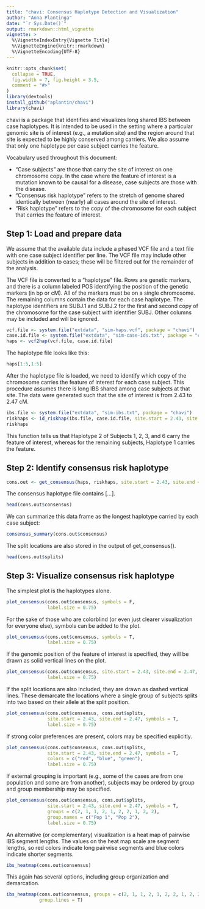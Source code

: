 ```yaml
---
title: "chavi: Consensus Haplotype Detection and Visualization"
author: "Anna Plantinga"
date: "`r Sys.Date()`"
output: rmarkdown::html_vignette
vignette: >
  %\VignetteIndexEntry{Vignette Title}
  %\VignetteEngine{knitr::rmarkdown}
  %\VignetteEncoding{UTF-8}
---
```



```r
knitr::opts_chunk$set(
  collapse = TRUE,
  fig.width = 7, fig.height = 3.5, 
  comment = "#>"
)
library(devtools)
install_github("aplantin/chavi")
library(chavi)
```

chavi is a package that identifies and visualizes long shared IBS between case haplotypes. It is intended to be used in the setting where a particular genomic site is of interest (e.g., a mutation site) and the region around that site is expected to be highly conserved among carriers. We also assume that only one haplotype per case subject carries the feature. 

Vocabulary used throughout this document: 

- "Case subjects" are those that carry the site of interest on one chromosome copy. In the case where the feature of interest is a mutation known to be causal for a disease, case subjects are those with the disease. 
- "Consensus risk haplotype" refers to the stretch of genome shared identically between (nearly) all cases around the site of interest. 
- "Risk haplotype" refers to the copy of the chromosome for each subject that carries the feature of interest. 

## Step 1: Load and prepare data 

We assume that the available data include a phased VCF file and a text file with one case subject identifier per line. The VCF file may include other subjects in addition to cases; these will be filtered out for the remainder of the analysis. 

The VCF file is converted to a "haplotype" file. Rows are genetic markers, and there is a column labeled POS identifying the position of the genetic markers (in bp or cM). All of the markers must be on a single chromosome. The remaining columns contain the data for each case haplotype. The haplotype identifiers are SUBJ.1 and SUBJ.2 for the first and second copy of the chromosome for the case subject with identifier SUBJ. Other columns may be included and will be ignored.  


```r
vcf.file <- system.file("extdata", "sim-haps.vcf", package = "chavi")
case.id.file <- system.file("extdata", "sim-case-ids.txt", package = "chavi")
haps <- vcf2hap(vcf.file, case.id.file)
```

The haplotype file looks like this: 
```r
haps[1:5,1:5]
```


After the haplotype file is loaded, we need to identify which copy of the chromosome carries the feature of interest for each case subject. This procedure assumes there is long IBS shared among case subjects at that site. The data were generated such that the site of interest is from 2.43 to 2.47 cM. 

```r
ibs.file <- system.file("extdata", "sim-ibs.txt", package = "chavi")
riskhaps <- id_riskhap(ibs.file, case.id.file, site.start = 2.43, site.end = 2.47)
riskhaps
```

This function tells us that Haplotype 2 of Subjects 1, 2, 3, and 6 carry the feature of interest, whereas for the remaining subjects, Haplotype 1 carries the feature. 


## Step 2: Identify consensus risk haplotype


```r
cons.out <- get_consensus(haps, riskhaps, site.start = 2.43, site.end = 2.47, verbose = FALSE)
``` 


The consensus haplotype file contains [...]. 
```r
head(cons.out$consensus)
```

We can summarize this data frame as the longest haplotype carried by each case subject: 
```r
consensus_summary(cons.out$consensus)
``` 

The split locations are also stored in the output of get_consensus(). 
```r
head(cons.out$splits)
```


## Step 3: Visualize consensus risk haplotype 

The simplest plot is the haplotypes alone. 

```r
plot_consensus(cons.out$consensus, symbols = F, 
               label.size = 0.75)
```

For the sake of those who are colorblind (or even just clearer visualization for everyone else), symbols can be added to the plot. 

```r
plot_consensus(cons.out$consensus, symbols = T, 
               label.size = 0.75)
```

If the genomic position of the feature of interest is specified, they will be drawn as solid vertical lines on the plot. 

```r
plot_consensus(cons.out$consensus, site.start = 2.43, site.end = 2.47, symbols = T, 
               label.size = 0.75)
```

If the split locations are also included, they are drawn as dashed vertical lines. These demarcate the locations where a single group of subjects splits into two based on their allele at the split position. 

```r
plot_consensus(cons.out$consensus, cons.out$splits, 
               site.start = 2.43, site.end = 2.47, symbols = T, 
               label.size = 0.75)
```


If strong color preferences are present, colors may be specified explicitly. 

```r
plot_consensus(cons.out$consensus, cons.out$splits, 
               site.start = 2.43, site.end = 2.47, symbols = T, 
               colors = c("red", "blue", "green"), 
               label.size = 0.75)
```


If external grouping is important (e.g., some of the cases are from one population and some are from another), subjects may be ordered by group and group membership may be specified. 

```r
plot_consensus(cons.out$consensus, cons.out$splits, 
               site.start = 2.43, site.end = 2.47, symbols = T, 
               groups = c(2, 1, 1, 2, 1, 2, 2, 1, 2, 2), 
               group.names = c("Pop 1", "Pop 2"), 
               label.size = 0.75)
```



An alternative (or complementary) visualization is a heat map of pairwise IBS segment lengths. The values on the heat map scale are segment lengths, so red colors indicate long pairwise segments and blue colors indicate shorter segments. 
```r
ibs_heatmap(cons.out$consensus)
```

This again has several options, including group organization and demarcation. 

```r
ibs_heatmap(cons.out$consensus, groups = c(2, 1, 1, 2, 1, 2, 2, 1, 2, 2), 
            group.lines = T)
```

